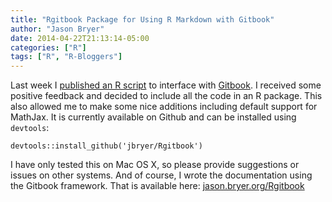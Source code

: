 ```yaml
---
title: "Rgitbook Package for Using R Markdown with Gitbook"
author: "Jason Bryer"
date: 2014-04-22T21:13:14-05:00
categories: ["R"]
tags: ["R", "R-Bloggers"]
---
```


Last week I [published an R script](http://jason.bryer.org/posts/2014-04-18/Gitbook_with_R_Markdown.html) to interface with [Gitbook](http://www.gitbook.io/). I received some positive feedback and decided to include all the code in an R package. This also allowed me to make some nice additions including default support for MathJax. It is currently available on Github and can be installed using `devtools`:

	devtools::install_github('jbryer/Rgitbook')

I have only tested this on Mac OS X, so please provide suggestions or issues on other systems. And of course, I wrote the documentation using the Gitbook framework. That is available here: [jason.bryer.org/Rgitbook](http://jason.bryer.org/Rgitbook)
